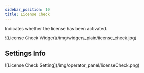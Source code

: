 ```yaml
---
sidebar_position: 10
title: License Check
---
```


Indicates whether the license has been activated.

<div class="imgSized1">
  ![License Check Widget](/img/widgets_plain/license_check.jpg)
</div>

## Settings Info

<div class="imgSized3">
  ![License Check Setting](/img/operator_panel/licenseCheck.png)
</div>
